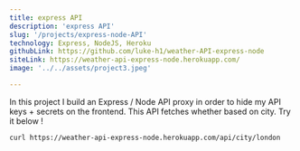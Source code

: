 ```yaml
---
title: express API 
description: 'express API' 
slug: '/projects/express-node-API'
technology: Express, NodeJS, Heroku
githubLink: https://github.com/luke-h1/weather-API-express-node
siteLink: https://weather-api-express-node.herokuapp.com/
image: '../../assets/project3.jpeg' 

--- 
```



In this project I build an Express / Node API proxy in order to hide my API keys + secrets on the frontend. This API fetches whether based on city. Try it below ! 

```shell  
curl https://weather-api-express-node.herokuapp.com/api/city/london
```